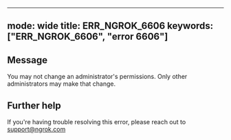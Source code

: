 
---
mode: wide
title: ERR_NGROK_6606
keywords: ["ERR_NGROK_6606", "error 6606"]
---

## Message
You may not change an administrator's permissions. Only other administrators may make that change.




## Further help
If you're having trouble resolving this error, please reach out to [support@ngrok.com](mailto:support@ngrok.com?subject=Help%20with%20ERR_NGROK_6606)

